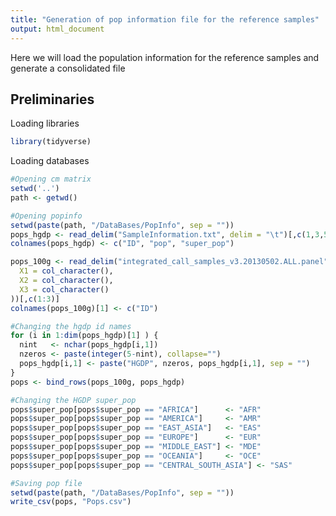 ```yaml
---
title: "Generation of pop information file for the reference samples"
output: html_document
---
```


Here we will load the population information for the reference samples and generate a consolidated file

## Preliminaries

Loading libraries

```r
library(tidyverse)
```

Loading databases

```r
#Opening cm matrix
setwd('..')
path <- getwd()

#Opening popinfo
setwd(paste(path, "/DataBases/PopInfo", sep = ""))
pops_hgdp <- read_delim("SampleInformation.txt", delim = "\t")[,c(1,3,5)]
colnames(pops_hgdp) <- c("ID", "pop", "super_pop")

pops_100g <- read_delim("integrated_call_samples_v3.20130502.ALL.panel", delim = "\t", col_types = cols(
  X1 = col_character(),
  X2 = col_character(),
  X3 = col_character()
))[,c(1:3)]
colnames(pops_100g)[1] <- c("ID")

#Changing the hgdp id names
for (i in 1:dim(pops_hgdp)[1] ) {
  nint   <- nchar(pops_hgdp[i,1])
  nzeros <- paste(integer(5-nint), collapse="")
  pops_hgdp[i,1] <- paste("HGDP", nzeros, pops_hgdp[i,1], sep = "")
}
pops <- bind_rows(pops_100g, pops_hgdp)

#Changing the HGDP super_pop
pops$super_pop[pops$super_pop == "AFRICA"]      <- "AFR"
pops$super_pop[pops$super_pop == "AMERICA"]     <- "AMR"
pops$super_pop[pops$super_pop == "EAST_ASIA"]   <- "EAS"
pops$super_pop[pops$super_pop == "EUROPE"]      <- "EUR"
pops$super_pop[pops$super_pop == "MIDDLE_EAST"] <- "MDE"
pops$super_pop[pops$super_pop == "OCEANIA"]     <- "OCE"
pops$super_pop[pops$super_pop == "CENTRAL_SOUTH_ASIA"] <- "SAS"

#Saving pop file
setwd(paste(path, "/DataBases/PopInfo", sep = ""))
write_csv(pops, "Pops.csv")
```